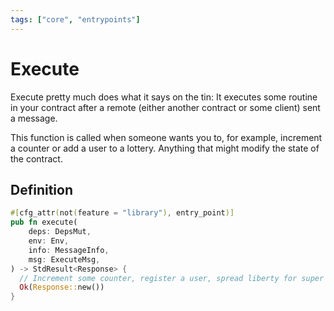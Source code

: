```yaml
---
tags: ["core", "entrypoints"]
---
```



# Execute

Execute pretty much does what it says on the tin: It executes some routine in your contract after a
remote (either another contract or some client) sent a message.

This function is called when someone wants you to, for example, increment a counter or add a user to
a lottery. Anything that might modify the state of the contract.

## Definition

```rust filename="contract.rs" template="core"
#[cfg_attr(not(feature = "library"), entry_point)]
pub fn execute(
    deps: DepsMut,
    env: Env,
    info: MessageInfo,
    msg: ExecuteMsg,
) -> StdResult<Response> {
  // Increment some counter, register a user, spread liberty for super earth!
  Ok(Response::new())
}
```
